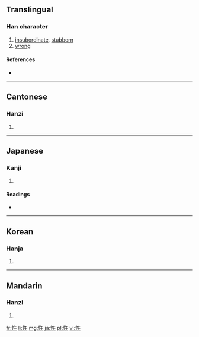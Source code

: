 ==Translingual==

===Han character===
{{Han char|rn=61|rad=心|as=04|sn=7|four=9804<sub>0</sub>|canj=心人十 (POJ)}}

# [[insubordinate]], [[stubborn]]
# [[wrong]]

====References====
* {{Han ref|kx=0377.180|dkj=10358|dj=0705.040|hdz=42276.120|uh=5FE4|ud=24548|bh=CADE|bd=51934}}

----

==Cantonese==

===Hanzi===
{{yue-hanzi|jyut=|y=ng5}}

# {{defn|lang=yue|sort=心04}}

----

==Japanese==

===Kanji===
{{ja-kanji|grade=|rs=心04}}

# {{defn|lang=ja|sort=心04}}

====Readings====
* {{ja-readings|on=[[ご]] (go)|kun=[[さからう]] (sakarau)}}

----

==Korean==

===Hanja===
{{ko-hanja|hangeul=오|eumhun=|rv=o|mr=o|y=o}}

# {{defn|lang=ko|sort=心04}}

----

==Mandarin==

===Hanzi===
{{cmn-hanzi|pin=[[wǔ]] ([[wu3]])|wg=wu<sup>3</sup>}}

# {{defn|lang=cmn|sort=心04}}

[[fr:忤]]
[[li:忤]]
[[mg:忤]]
[[ja:忤]]
[[pl:忤]]
[[vi:忤]]